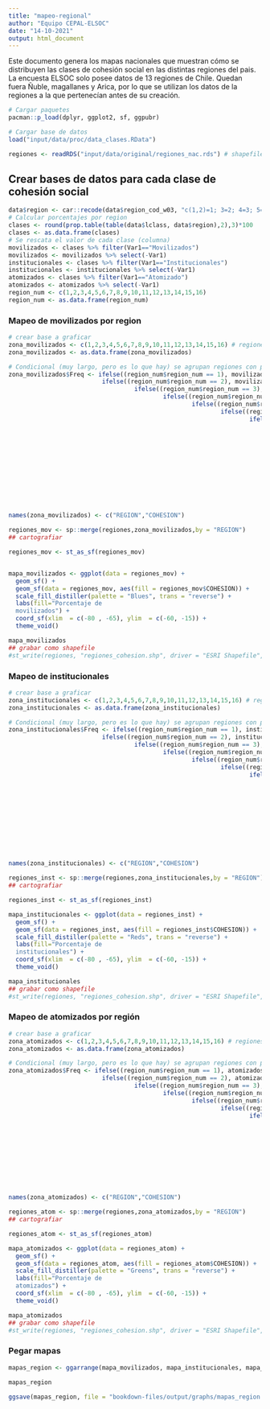 ```yaml
---
title: "mapeo-regional"
author: "Equipo CEPAL-ELSOC"
date: "14-10-2021"
output: html_document
---
```


Este documento genera los mapas nacionales que muestran cómo se distribuyen las clases de cohesión social en las distintas regiones del pais. La encuesta ELSOC solo posee datos de 13 regiones de Chile. Quedan fuera Ñuble, magallanes y Arica, por lo que se utilizan los datos de la regiones a la que pertenecían antes de su creación.

```r
# Cargar paquetes
pacman::p_load(dplyr, ggplot2, sf, ggpubr)
```

```r
# Cargar base de datos
load("input/data/proc/data_clases.RData")

regiones <- readRDS("input/data/original/regiones_nac.rds") # shapefile de regiones
```

## Crear bases de datos para cada clase de cohesión social

```r
data$region <- car::recode(data$region_cod_w03, "c(1,2)=1; 3=2; 4=3; 5=4; 6=5; 7=6; 8=7; 9=8; c(10,11,14)=9; 13=10")
# Calcular porcentajes por region
clases <- round(prop.table(table(data$lclass, data$region),2),3)*100
clases <- as.data.frame(clases)
# Se rescata el valor de cada clase (columna)
movilizados <- clases %>% filter(Var1=="Movilizados")
movilizados <- movilizados %>% select(-Var1)
institucionales <- clases %>% filter(Var1=="Institucionales")
institucionales <- institucionales %>% select(-Var1)
atomizados <- clases %>% filter(Var1=="Atomizado")
atomizados <- atomizados %>% select(-Var1)
region_num <- c(1,2,3,4,5,6,7,8,9,10,11,12,13,14,15,16)
region_num <- as.data.frame(region_num)
```

### Mapeo de movilizados por region
```r
# crear base a graficar
zona_movilizados <- c(1,2,3,4,5,6,7,8,9,10,11,12,13,14,15,16) # regiones
zona_movilizados <- as.data.frame(zona_movilizados)

# Condicional (muy largo, pero es lo que hay) se agrupan regiones con pocos casos. Son zonas geográficas, pero se consideran como regiones para graficar
zona_movilizados$Freq <- ifelse((region_num$region_num == 1), movilizados$Freq[1],
                          ifelse((region_num$region_num == 2), movilizados$Freq[1],
                                   ifelse((region_num$region_num == 3), movilizados$Freq[2],
                                           ifelse((region_num$region_num == 4), movilizados$Freq[3],
                                                   ifelse((region_num$region_num) == 5, movilizados$Freq[4],
                                                           ifelse((region_num$region_num) == 6, movilizados$Freq[5],
                                                                   ifelse((region_num$region_num) == 7, movilizados$Freq[6],
                                                                           ifelse((region_num$region_num) == 8, movilizados$Freq[7],
                                                                                   ifelse((region_num$region_num) == 9, movilizados$Freq[8],
                                                                                           ifelse((region_num$region_num) == 10, movilizados$Freq[9],
                                                                                                   ifelse((region_num$region_num) == 11, movilizados$Freq[9],
                                                                                                           ifelse((region_num$region_num) == 12, movilizados$Freq[9],
                                                                                                                   ifelse((region_num$region_num == 13), movilizados$Freq[10],
                                                                                                                           ifelse((region_num$region_num == 14), movilizados$Freq[9],
                                                                                                                                   ifelse((region_num$region_num) == 15, movilizados$Freq[1],
                                                                                                                                           ifelse((region_num$region_num == 16), movilizados$Freq[7], NA))))))))))))))))
  


names(zona_movilizados) <- c("REGION","COHESION")   

regiones_mov <- sp::merge(regiones,zona_movilizados,by = "REGION")
## cartografiar

regiones_mov <- st_as_sf(regiones_mov)


mapa_movilizados <- ggplot(data = regiones_mov) +
  geom_sf() +
  geom_sf(data = regiones_mov, aes(fill = regiones_mov$COHESION)) +
  scale_fill_distiller(palette = "Blues", trans = "reverse") + 
  labs(fill="Porcentaje de
  movilizados") +
  coord_sf(xlim  = c(-80 , -65), ylim  = c(-60, -15)) +
  theme_void()

mapa_movilizados
## grabar como shapefile
#st_write(regiones, "regiones_cohesion.shp", driver = "ESRI Shapefile", delete_layer = T)
```

### Mapeo de institucionales
```r
# crear base a graficar
zona_institucionales <- c(1,2,3,4,5,6,7,8,9,10,11,12,13,14,15,16) # regiones
zona_institucionales <- as.data.frame(zona_institucionales)

# Condicional (muy largo, pero es lo que hay) se agrupan regiones con pocos casos. Son zonas geográficas, pero se consideran como regiones para graficar
zona_institucionales$Freq <- ifelse((region_num$region_num == 1), institucionales$Freq[1],
                          ifelse((region_num$region_num == 2), institucionales$Freq[1],
                                   ifelse((region_num$region_num == 3), institucionales$Freq[2],
                                           ifelse((region_num$region_num == 4), institucionales$Freq[3],
                                                   ifelse((region_num$region_num) == 5, institucionales$Freq[4],
                                                           ifelse((region_num$region_num) == 6, institucionales$Freq[5],
                                                                   ifelse((region_num$region_num) == 7, institucionales$Freq[6],
                                                                           ifelse((region_num$region_num) == 8, institucionales$Freq[7],
                                                                                   ifelse((region_num$region_num) == 9, institucionales$Freq[8],
                                                                                           ifelse((region_num$region_num) == 10, institucionales$Freq[9],
                                                                                                   ifelse((region_num$region_num) == 11, institucionales$Freq[9],
                                                                                                           ifelse((region_num$region_num) == 12, institucionales$Freq[9],
                                                                                                                   ifelse((region_num$region_num == 13), institucionales$Freq[10],
                                                                                                                           ifelse((region_num$region_num == 14), institucionales$Freq[9],
                                                                                                                                   ifelse((region_num$region_num) == 15, institucionales$Freq[1],
                                                                                                                                           ifelse((region_num$region_num == 16), institucionales$Freq[7], NA))))))))))))))))


names(zona_institucionales) <- c("REGION","COHESION")   

regiones_inst <- sp::merge(regiones,zona_institucionales,by = "REGION")
## cartografiar

regiones_inst <- st_as_sf(regiones_inst)

mapa_institucionales <- ggplot(data = regiones_inst) +
  geom_sf() +
  geom_sf(data = regiones_inst, aes(fill = regiones_inst$COHESION)) +
  scale_fill_distiller(palette = "Reds", trans = "reverse") +
  labs(fill="Porcentaje de
  institucionales") +
  coord_sf(xlim  = c(-80 , -65), ylim  = c(-60, -15)) +
  theme_void()

mapa_institucionales
## grabar como shapefile
#st_write(regiones, "regiones_cohesion.shp", driver = "ESRI Shapefile", delete_layer = T)
```

### Mapeo de atomizados por región

```r
# crear base a graficar
zona_atomizados <- c(1,2,3,4,5,6,7,8,9,10,11,12,13,14,15,16) # regiones
zona_atomizados <- as.data.frame(zona_atomizados)

# Condicional (muy largo, pero es lo que hay) se agrupan regiones con pocos casos. Son zonas geográficas, pero se consideran como regiones para graficar
zona_atomizados$Freq <- ifelse((region_num$region_num == 1), atomizados$Freq[1],
                          ifelse((region_num$region_num == 2), atomizados$Freq[1],
                                   ifelse((region_num$region_num == 3), atomizados$Freq[2],
                                           ifelse((region_num$region_num == 4), atomizados$Freq[3],
                                                   ifelse((region_num$region_num) == 5, atomizados$Freq[4],
                                                           ifelse((region_num$region_num) == 6, atomizados$Freq[5],
                                                                   ifelse((region_num$region_num) == 7, atomizados$Freq[6],
                                                                           ifelse((region_num$region_num) == 8, atomizados$Freq[7],
                                                                                   ifelse((region_num$region_num) == 9, atomizados$Freq[8],
                                                                                           ifelse((region_num$region_num) == 10, atomizados$Freq[9],
                                                                                                   ifelse((region_num$region_num) == 11, atomizados$Freq[9],
                                                                                                           ifelse((region_num$region_num) == 12, atomizados$Freq[9],
                                                                                                                   ifelse((region_num$region_num == 13), atomizados$Freq[10],
                                                                                                                           ifelse((region_num$region_num == 14), atomizados$Freq[9],
                                                                                                                                   ifelse((region_num$region_num) == 15, atomizados$Freq[1],
                                                                                                                                           ifelse((region_num$region_num == 16), atomizados$Freq[7], NA))))))))))))))))

names(zona_atomizados) <- c("REGION","COHESION")   

regiones_atom <- sp::merge(regiones,zona_atomizados,by = "REGION")
## cartografiar

regiones_atom <- st_as_sf(regiones_atom)

mapa_atomizados <- ggplot(data = regiones_atom) +
  geom_sf() +
  geom_sf(data = regiones_atom, aes(fill = regiones_atom$COHESION)) +
  scale_fill_distiller(palette = "Greens", trans = "reverse") +
  labs(fill="Porcentaje de
  atomizados") +
  coord_sf(xlim  = c(-80 , -65), ylim  = c(-60, -15)) +
  theme_void()

mapa_atomizados
## grabar como shapefile
#st_write(regiones, "regiones_cohesion.shp", driver = "ESRI Shapefile", delete_layer = T)
```
### Pegar mapas
```r
mapas_region <- ggarrange(mapa_movilizados, mapa_institucionales, mapa_atomizados, ncol = 3)

mapas_region

ggsave(mapas_region, file = "bookdown-files/output/graphs/mapas_region.png",device = "png",width = 25,height = 13,dpi = "retina",units = "cm")
```


